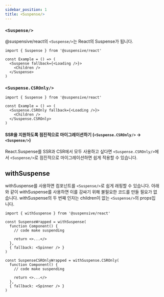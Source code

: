 ```yaml
---
sidebar_position: 1
title: <Suspense/>
---
```


### `<Suspense/>`

@suspensive/react의 `<Suspense/>`는 React의 Suspense가 됩니다.

```tsx
import { Suspense } from '@suspensive/react'

const Example = () => (
  <Suspense fallback={<Loading />}>
    <Children />
  </Suspense>
)
```

### `<Suspense.CSROnly/>`

```tsx
import { Suspense } from '@suspensive/react'

const Example = () => (
  <Suspense.CSROnly fallback={<Loading />}>
    <Children />
  </Suspense.CSROnly>
)
```

#### SSR을 지원하도록 점진적으로 마이그레이션하기 (`<Suspense.CSROnly/>` -> `<Suspense/>`)

React.Suspense를 SSR과 CSR에서 모두 사용하고 싶다면 `<Suspense.CSROnly/>`에서 `<Suspense/>`로 점진적으로 마이그레이션하면 쉽게 적용할 수 있습니다.

## withSuspense

withSuspense를 사용하면 컴포넌트를 `<Suspense/>`로 쉽게 래핑할 수 있습니다.
아래와 같이 withSuspense를 사용하면 이를 감싸기 위해 불필요한 코드를 만들 필요가 없습니다.
withSuspense의 두 번째 인자는 children이 없는 `<Suspense/>`의 props입니다.

```tsx
import { withSuspense } from '@suspensive/react'

const SuspenseWrapped = withSuspense(
  function Component() {
    // code make suspending

    return <>...</>
  },
  { fallback: <Spinner /> }
)

const SuspenseCSROnlyWrapped = withSuspense.CSROnly(
  function Component() {
    // code make suspending

    return <>...</>
  },
  { fallback: <Spinner /> }
)
```
